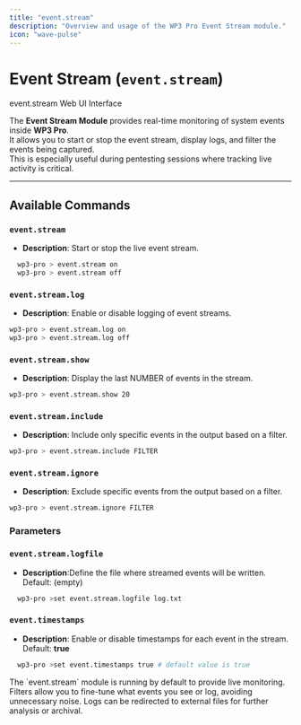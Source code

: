 ```yaml
---
title: "event.stream"
description: "Overview and usage of the WP3 Pro Event Stream module."
icon: "wave-pulse"
---
```


# Event Stream (`event.stream`)

<Card title="event.stream" img="/images/pro/modules/eventstream.png">
    event.stream Web UI Interface
</Card>

The **Event Stream Module** provides real-time monitoring of system events inside **WP3 Pro**.  
It allows you to start or stop the event stream, display logs, and filter the events being captured.  
This is especially useful during pentesting sessions where tracking live activity is critical.

---

## Available Commands

### `event.stream`

- **Description**: Start or stop the live event stream.  

```bash
  wp3-pro > event.stream on
  wp3-pro > event.stream off
```

### `event.stream.log`

- **Description**: Enable or disable logging of event streams. 

```bash
wp3-pro > event.stream.log on
wp3-pro > event.stream.log off
```

### `event.stream.show`

- **Description**: Display the last NUMBER of events in the stream.

```bash
wp3-pro > event.stream.show 20
```

### `event.stream.include`

- **Description**: Include only specific events in the output based on a filter.

```bash
wp3-pro > event.stream.include FILTER
```

### `event.stream.ignore`

- **Description**: Exclude specific events from the output based on a filter.

```bash
wp3-pro > event.stream.ignore FILTER
```

### Parameters

### `event.stream.logfile`

- **Description**:Define the file where streamed events will be written.
Default: (empty)

```bash
  wp3-pro >set event.stream.logfile log.txt
```

### `event.timestamps`

- **Description**: Enable or disable timestamps for each event in the stream.
Default: **true**

```bash
  wp3-pro >set event.timestamps true # default value is true
```

<Note>
The `event.stream` module is running by default to provide live monitoring.
Filters allow you to fine-tune what events you see or log, avoiding unnecessary noise.
Logs can be redirected to external files for further analysis or archival.
</Note>